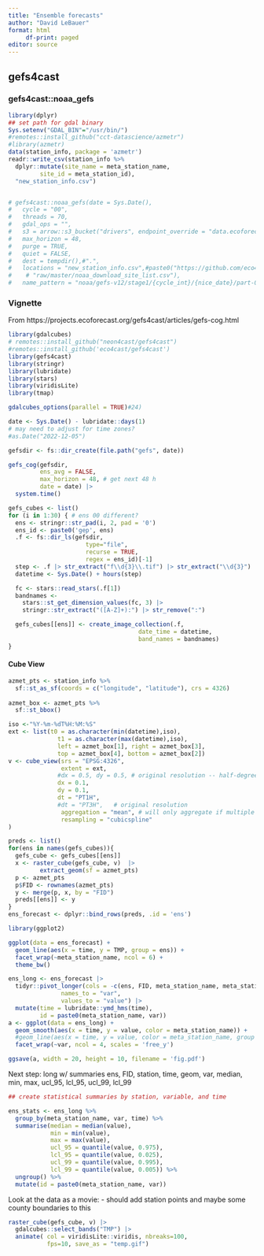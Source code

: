 ```yaml
---
title: "Ensemble forecasts"
author: "David LeBauer"
format: html
     df-print: paged
editor: source
---
```



## gefs4cast

### gefs4cast::noaa_gefs

```r
library(dplyr)
## set path for gdal binary 
Sys.setenv("GDAL_BIN"="/usr/bin/")
#remotes::install_github("cct-datascience/azmetr")
#library(azmetr)
data(station_info, package = 'azmetr')
readr::write_csv(station_info %>% 
  dplyr::mutate(site_name = meta_station_name, 
         site_id = meta_station_id),
  "new_station_info.csv")


# gefs4cast::noaa_gefs(date = Sys.Date(),
#   cycle = "00",
#   threads = 70,
#   gdal_ops = "",
#   s3 = arrow::s3_bucket("drivers", endpoint_override = "data.ecoforecast.org"),
#   max_horizon = 48,
#   purge = TRUE,
#   quiet = FALSE,
#   dest = tempdir(),#".",
#   locations = "new_station_info.csv",#paste0("https://github.com/eco4cast/neon4cast-noaa-download/",
#    # "raw/master/noaa_download_site_list.csv"),
#   name_pattern = "noaa/gefs-v12/stage1/{cycle_int}/{nice_date}/part-0.parquet")
```


### Vignette 

From https://projects.ecoforecast.org/gefs4cast/articles/gefs-cog.html
```r
library(gdalcubes) 
# remotes::install_github("neon4cast/gefs4cast")
#remotes::install_github('eco4cast/gefs4cast')
library(gefs4cast) 
library(stringr)
library(lubridate)
library(stars)
library(viridisLite)
library(tmap)

gdalcubes_options(parallel = TRUE)#24)
```

```r
date <- Sys.Date() - lubridate::days(1)
# may need to adjust for time zones?
#as.Date("2022-12-05")

gefsdir <- fs::dir_create(file.path("gefs", date))

gefs_cog(gefsdir, 
         ens_avg = FALSE,
         max_horizon = 48, # get next 48 h          
         date = date) |>
  system.time()
```

```r
gefs_cubes <- list()
for (i in 1:30) { # ens 00 different?
  ens <- stringr::str_pad(i, 2, pad = '0')
  ens_id <- paste0('gep', ens)
  .f <- fs::dir_ls(gefsdir, 
                      type="file", 
                      recurse = TRUE,
                      regex = ens_id)[-1]
  step <- .f |> str_extract("f\\d{3}\\.tif") |> str_extract("\\d{3}") 
  datetime <- Sys.Date() + hours(step) 

  fc <- stars::read_stars(.f[1]) 
  bandnames <- 
    stars::st_get_dimension_values(fc, 3) |>
    stringr::str_extract("([A-Z]+):") |> str_remove(":")

  gefs_cubes[[ens]] <- create_image_collection(.f,
                                     date_time = datetime, 
                                     band_names = bandnames)
}
```


#### Cube View

```r

azmet_pts <- station_info %>% 
  sf::st_as_sf(coords = c("longitude", "latitude"), crs = 4326)
  
azmet_box <- azmet_pts %>% 
  sf::st_bbox() 

iso <-"%Y-%m-%dT%H:%M:%S"
ext <- list(t0 = as.character(min(datetime),iso), 
              t1 = as.character(max(datetime),iso),
              left = azmet_box[1], right = azmet_box[3],
              top = azmet_box[4], bottom = azmet_box[2])
v <- cube_view(srs = "EPSG:4326", 
               extent = ext,
              #dx = 0.5, dy = 0.5, # original resolution -- half-degree
              dx = 0.1, 
              dy = 0.1,
              dt = "PT1H",
              #dt = "PT3H",   # original resolution
               aggregation = "mean", # will only aggregate if multiple ensemble members are viewed
               resampling = "cubicspline"
)
```

```r

preds <- list()
for(ens in names(gefs_cubes)){
  gefs_cube <- gefs_cubes[[ens]]
  x <- raster_cube(gefs_cube, v)  |> 
         extract_geom(sf = azmet_pts)
  p <- azmet_pts
  p$FID <- rownames(azmet_pts)
  y <- merge(p, x, by = "FID")
  preds[[ens]] <- y
}
ens_forecast <- dplyr::bind_rows(preds, .id = 'ens')
```

```r
library(ggplot2)

ggplot(data = ens_forecast) +
  geom_line(aes(x = time, y = TMP, group = ens)) +
  facet_wrap(~meta_station_name, ncol = 6) +
  theme_bw()

ens_long <- ens_forecast |>
  tidyr::pivot_longer(cols = -c(ens, FID, meta_station_name, meta_station_id, time, geometry),
               names_to = "var",
               values_to = "value") |>
  mutate(time = lubridate::ymd_hms(time),
         id = paste0(meta_station_name, var))
a <- ggplot(data = ens_long) +
  geom_smooth(aes(x = time, y = value, color = meta_station_name)) +
  #geom_line(aes(x = time, y = value, color = meta_station_name, group = id), alpha = 0.25) +
  facet_wrap(~var, ncol = 4, scales = 'free_y') 

ggsave(a, width = 20, height = 10, filename = 'fig.pdf')
```

Next step: long w/ summaries
ens, FID, station, time, geom, var, median, min, max, ucl_95, lcl_95, ucl_99, lcl_99

```r
## create statistical summaries by station, variable, and time

ens_stats <- ens_long %>% 
  group_by(meta_station_name, var, time) %>% 
  summarise(median = median(value),
            min = min(value),
            max = max(value),
            ucl_95 = quantile(value, 0.975),
            lcl_95 = quantile(value, 0.025),
            ucl_99 = quantile(value, 0.995),
            lcl_99 = quantile(value, 0.005)) %>% 
  ungroup() %>% 
  mutate(id = paste0(meta_station_name, var))

```


Look at the data as a movie:
- should add station points and maybe some county boundaries to this
```r
raster_cube(gefs_cube, v) |>
  gdalcubes::select_bands("TMP") |>
  animate( col = viridisLite::viridis, nbreaks=100,
           fps=10, save_as = "temp.gif")
```


